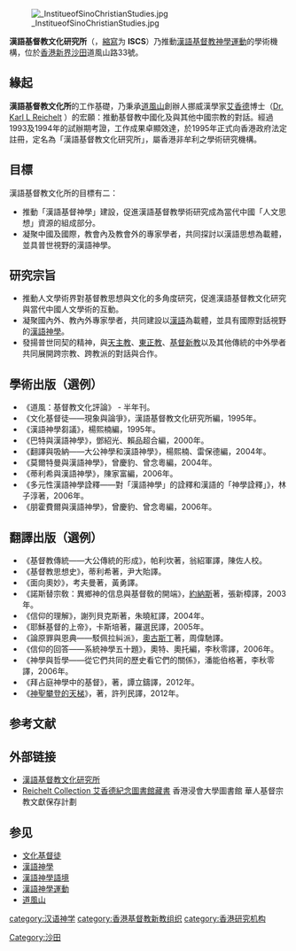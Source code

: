 [[File:_InstitueofSinoChristianStudies.jpg|right]]

'''漢語基督教文化研究所'''（{{lang-en|'''Institute of Sino-Christian Studies'''}}，[[首字母縮略字|縮寫]]为 '''ISCS'''）乃推動[[漢語基督教神學運動|漢語基督教神學運動]]的學術機構，位於[[香港|香港]][[新界|新界]][[沙田_(香港)|沙田]]道風山路33號。

==緣起==
'''漢語基督教文化所'''的工作基礎，乃秉承[[道風山|道風山]]創辦人挪威漢學家[[艾香德|艾香德]]博士（[https://en.wikipedia.org/wiki/Karl_Ludvig_Reichelt Dr. Karl L Reichelt] {{Wayback|url=https://en.wikipedia.org/wiki/Karl_Ludvig_Reichelt |date=20210417032020 }}）的宏願：推動基督教中國化及與其他中國宗教的對話。經過1993及1994年的試辦期考證，工作成果卓顯效達，於1995年正式向香港政府法定註冊，定名為「漢語基督教文化研究所」，屬香港非牟利之學術研究機構。

==目標==
漢語基督教文化所的目標有二：
* 推動「漢語基督神學」建設，促進漢語基督教學術研究成為當代中國「人文思想」資源的組成部分。
* 凝聚中國及國際，教會內及教會外的專家學者，共同探討以漢語思想為載體，並具普世視野的漢語神學。

==研究宗旨==
* 推動人文學術界對基督教思想與文化的多角度研究，促進漢語基督教文化研究與當代中國人文學術的互動。 
* 凝聚國內外、教內外專家學者，共同建設以[[漢語|漢語]]為載體，並具有國際對話視野的[[漢語神學|漢語神學]]。 
* 發揚普世同契的精神，與[[天主教|天主教]]、[[東正教|東正教]]、[[基督新教|基督新教]]以及其他傳統的中外學者共同展開跨宗教、跨教派的對話與合作。

==學術出版（選例）==
*《道風：基督教文化評論》 - 半年刊。
*《文化基督徒——現象與論爭》，漢語基督教文化研究所編，1995年。
*《漢語神學芻議》，楊熙楠編，1995年。
*《巴特與漢語神學》，鄧紹光、賴品超合編，2000年。
*《翻譯與吸納——大公神學和漢語神學》，楊熙楠、雷保德編，2004年。
*《莫爾特曼與漢語神學》，曾慶豹、曾念粵編，2004年。
*《蒂利希與漢語神學》，陳家富編，2006年。
*《多元性漢語神學詮釋——對「漢語神學」的詮釋和漢語的「神學詮釋」》，林子淳著，2006年。
*《朋霍費爾與漢語神學》，曾慶豹、曾念粵編，2006年。

==翻譯出版（選例）==
*《基督教傳統——大公傳統的形成》，帕利坎著，翁紹軍譯，陳佐人校。
*《基督教思想史》，蒂利希著，尹大貽譯。
*《面向奧妙》，考夫曼著，黃勇譯。
*《諾斯替宗敎：異鄉神的信息與基督敎的開端》，[[漢斯·約納斯|約納斯]]著，張新樟譯，2003年。
*《信仰的理解》，謝列貝克斯著，朱曉紅譯，2004年。
*《耶穌基督的上帝》，卡斯培著，羅選民譯，2005年。
*《論原罪與恩典——駁佩拉糾派》，[[奧古斯丁|奧古斯丁]]著，周偉馳譯。
*《信仰的回答——系統神學五十題》，奧特、奧托編，李秋零譯，2006年。
*《神學與哲學——從它們共同的歷史看它們的關係》，潘能伯格著，李秋零譯，2006年。
*《拜占庭神學中的基督》，{{tsl|en|John Meyendorff|約翰·梅延多夫|梅延多夫}}著，譚立鑄譯，2012年。
*《[[神聖攀登的天梯|神聖攀登的天梯]]》，{{tsl|en|John Climacus|約翰·克利馬科斯}}著，許列民譯，2012年。

==参考文献==
{{Reflist}}

==外部链接==
*[http://www.iscs.org.hk/Common/Reader/Version/Show.jsp?Pid=1&Version=0&Charset=big5_hkscs&page=0 漢語基督教文化研究所] {{Wayback|url=http://www.iscs.org.hk/Common/Reader/Version/Show.jsp?Pid=1&Version=0&Charset=big5_hkscs&page=0 |date=20201202192717 }}
* [https://sys02.lib.hkbu.edu.hk/libsca/pdcc/org/bhk04_reichelt.html  Reichelt Collection 艾香德紀念圖書館藏書] {{Wayback|url=https://sys02.lib.hkbu.edu.hk/libsca/pdcc/org/bhk04_reichelt.html |date=20201105052017 }} 香港浸會大學圖書館 華人基督宗教文獻保存計劃

==参见==
*[[文化基督徒|文化基督徒]]
*[[漢語神學|漢語神學]]
*[[漢語神學語境|漢語神學語境]]
*[[漢語神學運動|漢語神學運動]]
*[[道風山|道風山]]

[[category:汉语神学|category:汉语神学]]
[[category:香港基督教新教组织|category:香港基督教新教组织]]
[[category:香港研究机构|category:香港研究机构]]
[[Category:沙田|Category:沙田]]